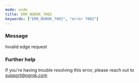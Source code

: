 ```yaml
---
mode: wide
title: ERR_NGROK_7002
keywords: ["ERR_NGROK_7002", "error 7002"]
---
```



### Message

Invalid edge request

<ErrorDetails />

### Further help

If you're having trouble resolving this error, please reach out to [support@ngrok.com](mailto:support@ngrok.com?subject=Help%20with%20ERR_NGROK_7002)
